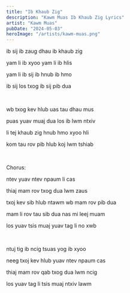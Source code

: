 ```yaml
---
title: "Ib Khaub Zig"
description: "Kawm Muas Ib Khaub Zig Lyrics"
artist: "Kawm Muas"
pubDate: "2024-05-03"
heroImage: "/artists/kawm-muas.png"
---
```


ib sij ib zaug dhau ib khaub zig

yam li ib xyoo yam li ib hlis

yam li ib sij ib hnub ib hmo

ib sij los txog ib sij pib dua

<br />

wb txog kev hlub uas tau dhau mus

puas yuav muaj dua los ib lwm ntxiv

li tej khaub zig hnub hmo xyoo hli

kom tau rov pib hlub koj lwm tshiab

<br />

Chorus:

ntev yuav ntev npaum li cas

thiaj mam rov txog dua lwm zaus

txoj kev sib hlub ntawm wb mam rov pib dua

mam li rov tau sib dua nas mi leej muam

los yuav tsis muaj yuav tag li no xwb

<br />

ntuj tig ib ncig tsuas yog ib xyoo

neeg txoj kev hlub yuav ntev npaum cas

thiaj mam rov qab txog dua lwm ncig

los yuav tag li tsis muaj ntxiv lawm
